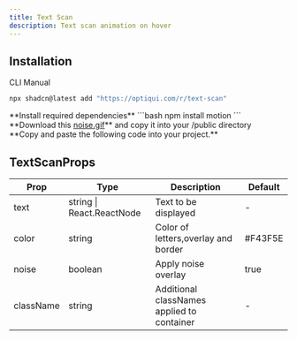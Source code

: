 ```yaml
---
title: Text Scan
description: Text scan animation on hover
---
```


<ComponentPreview name="text-scan-example" className="not-prose" />

## Installation

<Tabs defaultValue="cli">

<TabsList>
  <TabsTrigger value="cli">CLI</TabsTrigger>
  <TabsTrigger value="manual">Manual</TabsTrigger>
</TabsList>
<TabsContent value="cli">

```bash
npx shadcn@latest add "https://optiqui.com/r/text-scan"
```

</TabsContent>
<TabsContent value="manual" className="mt-8">

<Stepper>
<div>
 **Install required dependencies**
 ```bash
npm install motion
 ```
</div>
<div>
**Download this <a href="/noise.gif" download>noise.gif</a>** and copy it into your /public directory
</div>
<div>
**Copy and paste the following code into your project.**
<ComponentSource name="text-scan" />
</div>
</Stepper>
</TabsContent>
</Tabs>

## TextScanProps

<div className="table-wrapper">
  <table>
    <thead>
      <tr>
        <th>Prop</th>
        <th>Type</th>
        <th>Description</th>
        <th>Default</th>
      </tr>
    </thead>
    <tbody>
      <tr>
        <td>text</td>
        <td>string | React.ReactNode</td>
        <td>Text to be displayed</td>
        <td>-</td>
      </tr>
      <tr>
        <td>color</td>
        <td>string</td>
        <td>Color of letters,overlay and border</td>
        <td>#F43F5E</td>
      </tr>
      <tr>
        <td>noise</td>
        <td>boolean</td>
        <td>Apply noise overlay</td>
        <td>true</td>
      </tr>
      <tr>
        <td>className</td>
        <td>string</td>
        <td>Additional classNames applied to container</td>
        <td>-</td>
      </tr>
    </tbody>
  </table>
</div>
